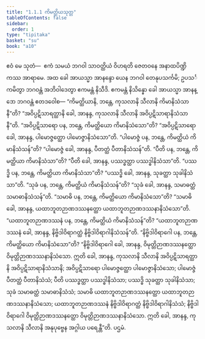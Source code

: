 ```yaml
---
title: "1.1.1 ကိမတ္ထိယသုတ္တ"
tableOfContents: false
sidebar:
  order: 1
type: "tipitaka"
basket: "su"
book: "a10"
---
```



<DynamicBreadcrumb />

<Division number="1" book="a10">

<Paragraph number="2" book="a10">
ဧဝံ မေ သုတံ—  ဧကံ သမယံ ဘဂဝါ သာဝတ္ထိယံ ဝိဟရတိ ဇေတဝနေ အနာထပိဏ္ဍိကဿ အာရာမေ. အထ ခေါ အာယသ္မာ အာနန္ဒော ယေန ဘဂဝါ တေနုပသင်္ကမိ; ဥပသင်္ကမိတွာ ဘဂဝန္တံ အဘိဝါဒေတွာ ဧကမန္တံ နိသီဒိ. ဧကမန္တံ နိသိန္နော ခေါ အာယသ္မာ အာနန္ဒော ဘဂဝန္တံ ဧတဒဝေါစ—
</Paragraph>

<Paragraph number="3" book="a10">
“ကိမတ္ထိယာနိ, ဘန္တေ, ကုသလာနိ သီလာနိ ကိမာနိသံသာနီ”တိ? “အဝိပ္ပဋိသာရတ္ထာနိ ခေါ, အာနန္ဒ, ကုသလာနိ သီလာနိ အဝိပ္ပဋိသာရာနိသံသာနီ”တိ.
</Paragraph>

<Paragraph number="4" book="a10">
“အဝိပ္ပဋိသာရော ပန, ဘန္တေ, ကိမတ္ထိယော ကိမာနိသံသော”တိ? “အဝိပ္ပဋိသာရော ခေါ, အာနန္ဒ, ပါမောဇ္ဇတ္ထော ပါမောဇ္ဇာနိသံသော”တိ.
</Paragraph>

<Paragraph number="5" book="a10">
“ပါမောဇ္ဇံ ပန, ဘန္တေ, ကိမတ္ထိယံ ကိမာနိသံသန်”တိ? “ပါမောဇ္ဇံ ခေါ, အာနန္ဒ, ပီတတ္ထံ ပီတာနိသံသန်”တိ.
</Paragraph>

<Paragraph number="6" book="a10">
“ပီတိ ပန, ဘန္တေ, ကိမတ္ထိယာ ကိမာနိသံသာ”တိ? “ပီတိ ခေါ, အာနန္ဒ, ပဿဒ္ဓတ္ထာ ပဿဒ္ဓါနိသံသာ”တိ.
</Paragraph>

<Paragraph number="7" book="a10">
“ပဿဒ္ဓိ ပန, ဘန္တေ, ကိမတ္ထိယာ ကိမာနိသံသာ”တိ? “ပဿဒ္ဓိ ခေါ, အာနန္ဒ, သုခတ္ထာ သုခါနိသံသာ”တိ.
</Paragraph>

<Paragraph number="8" book="a10">
“သုခံ ပန, ဘန္တေ, ကိမတ္ထိယံ ကိမာနိသံသန်”တိ? “သုခံ ခေါ, အာနန္ဒ, သမာဓတ္ထံ သမာဓာနိသံသန်”တိ.
</Paragraph>

<Paragraph number="9" book="a10">
“သမာဓိ ပန, ဘန္တေ, ကိမတ္ထိယော ကိမာနိသံသော”တိ? “သမာဓိ ခေါ, အာနန္ဒ, ယထာဘူတဉာဏဒဿနတ္ထော ယထာဘူတဉာဏဒဿနာနိသံသော”တိ.
</Paragraph>

<Paragraph number="10" book="a10">
“ယထာဘူတဉာဏဒဿနံ ပန, ဘန္တေ, ကိမတ္ထိယံ ကိမာနိသံသန်”တိ? “ယထာဘူတဉာဏဒဿနံ ခေါ, အာနန္ဒ, နိဗ္ဗိဒါဝိရာဂတ္ထံ နိဗ္ဗိဒါဝိရာဂါနိသံသန်”တိ.
</Paragraph>

<Paragraph number="11" book="a10">
“နိဗ္ဗိဒါဝိရာဂေါ ပန, ဘန္တေ, ကိမတ္ထိယော ကိမာနိသံသော”တိ? “နိဗ္ဗိဒါဝိရာဂေါ ခေါ, အာနန္ဒ, ဝိမုတ္တိဉာဏဒဿနတ္ထော ဝိမုတ္တိဉာဏဒဿနာနိသံသော.
</Paragraph>

<Paragraph number="12" book="a10">
ဣတိ ခေါ, အာနန္ဒ, ကုသလာနိ သီလာနိ အဝိပ္ပဋိသာရတ္ထာနိ အဝိပ္ပဋိသာရာနိသံသာနိ; အဝိပ္ပဋိသာရော ပါမောဇ္ဇတ္ထော ပါမောဇ္ဇာနိသံသော; ပါမောဇ္ဇံ ပီတတ္ထံ ပီတာနိသံသံ; ပီတိ ပဿဒ္ဓတ္ထာ ပဿဒ္ဓါနိသံသာ; ပဿဒ္ဓိ သုခတ္ထာ သုခါနိသံသာ; သုခံ သမာဓတ္ထံ သမာဓာနိသံသံ; သမာဓိ ယထာဘူတဉာဏဒဿနတ္ထော ယထာဘူတဉာဏဒဿနာနိသံသော; ယထာဘူတဉာဏဒဿနံ နိဗ္ဗိဒါဝိရာဂတ္ထံ နိဗ္ဗိဒါဝိရာဂါနိသံသံ; နိဗ္ဗိဒါဝိရာဂေါ ဝိမုတ္တိဉာဏဒဿနတ္ထော ဝိမုတ္တိဉာဏဒဿနာနိသံသော. ဣတိ ခေါ, အာနန္ဒ, ကုသလာနိ သီလာနိ အနုပုဗ္ဗေန အဂ္ဂါယ ပရေန္တီ”တိ.

</Paragraph>
</Division>

<Paragraph number="13" type="center" book="a10">
ပဌမံ.
</Paragraph>